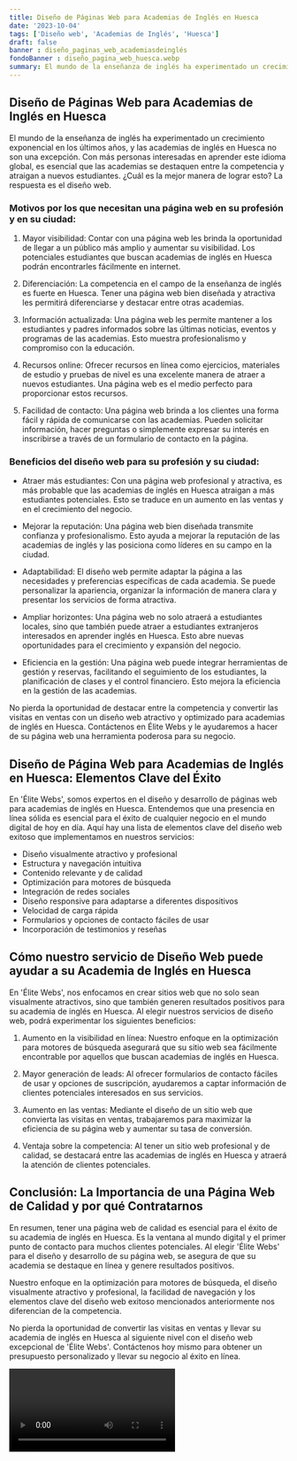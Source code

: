 ```yaml
---
title: Diseño de Páginas Web para Academias de Inglés en Huesca
date: '2023-10-04'
tags: ['Diseño web', 'Academias de Inglés', 'Huesca']
draft: false
banner : diseño_paginas_web_academiasdeinglés
fondoBanner : diseño_pagina_web_huesca.webp
summary: El mundo de la enseñanza de inglés ha experimentado un crecimiento exponencial en los últimos años, y las academias de inglés en Huesca no son una excepción. Con más personas interesadas en aprender este idioma global, es esencial que las academias se destaquen entre la competencia y atraigan a nuevos estudiantes. ¿Cuál es la mejor manera de lograr esto? La respuesta es el diseño web.
---
```


## Diseño de Páginas Web para Academias de Inglés en Huesca

El mundo de la enseñanza de inglés ha experimentado un crecimiento exponencial en los últimos años, y las academias de inglés en Huesca no son una excepción. Con más personas interesadas en aprender este idioma global, es esencial que las academias se destaquen entre la competencia y atraigan a nuevos estudiantes. ¿Cuál es la mejor manera de lograr esto? La respuesta es el diseño web.

### Motivos por los que necesitan una página web en su profesión y en su ciudad:

1. Mayor visibilidad: Contar con una página web les brinda la oportunidad de llegar a un público más amplio y aumentar su visibilidad. Los potenciales estudiantes que buscan academias de inglés en Huesca podrán encontrarles fácilmente en internet.

2. Diferenciación: La competencia en el campo de la enseñanza de inglés es fuerte en Huesca. Tener una página web bien diseñada y atractiva les permitirá diferenciarse y destacar entre otras academias.

3. Información actualizada: Una página web les permite mantener a los estudiantes y padres informados sobre las últimas noticias, eventos y programas de las academias. Esto muestra profesionalismo y compromiso con la educación.

4. Recursos online: Ofrecer recursos en línea como ejercicios, materiales de estudio y pruebas de nivel es una excelente manera de atraer a nuevos estudiantes. Una página web es el medio perfecto para proporcionar estos recursos.

5. Facilidad de contacto: Una página web brinda a los clientes una forma fácil y rápida de comunicarse con las academias. Pueden solicitar información, hacer preguntas o simplemente expresar su interés en inscribirse a través de un formulario de contacto en la página.

### Beneficios del diseño web para su profesión y su ciudad:

- Atraer más estudiantes: Con una página web profesional y atractiva, es más probable que las academias de inglés en Huesca atraigan a más estudiantes potenciales. Esto se traduce en un aumento en las ventas y en el crecimiento del negocio.

- Mejorar la reputación: Una página web bien diseñada transmite confianza y profesionalismo. Esto ayuda a mejorar la reputación de las academias de inglés y las posiciona como líderes en su campo en la ciudad.

- Adaptabilidad: El diseño web permite adaptar la página a las necesidades y preferencias específicas de cada academia. Se puede personalizar la apariencia, organizar la información de manera clara y presentar los servicios de forma atractiva.

- Ampliar horizontes: Una página web no solo atraerá a estudiantes locales, sino que también puede atraer a estudiantes extranjeros interesados en aprender inglés en Huesca. Esto abre nuevas oportunidades para el crecimiento y expansión del negocio.

- Eficiencia en la gestión: Una página web puede integrar herramientas de gestión y reservas, facilitando el seguimiento de los estudiantes, la planificación de clases y el control financiero. Esto mejora la eficiencia en la gestión de las academias.

No pierda la oportunidad de destacar entre la competencia y convertir las visitas en ventas con un diseño web atractivo y optimizado para academias de inglés en Huesca. Contáctenos en Élite Webs y le ayudaremos a hacer de su página web una herramienta poderosa para su negocio.

<GifSeo />

<Cta />

## Diseño de Página Web para Academias de Inglés en Huesca: Elementos Clave del Éxito

En 'Élite Webs', somos expertos en el diseño y desarrollo de páginas web para academias de inglés en Huesca. Entendemos que una presencia en línea sólida es esencial para el éxito de cualquier negocio en el mundo digital de hoy en día. Aquí hay una lista de elementos clave del diseño web exitoso que implementamos en nuestros servicios:

- Diseño visualmente atractivo y profesional
- Estructura y navegación intuitiva
- Contenido relevante y de calidad
- Optimización para motores de búsqueda
- Integración de redes sociales
- Diseño responsive para adaptarse a diferentes dispositivos
- Velocidad de carga rápida
- Formularios y opciones de contacto fáciles de usar
- Incorporación de testimonios y reseñas

## Cómo nuestro servicio de Diseño Web puede ayudar a su Academia de Inglés en Huesca

En 'Élite Webs', nos enfocamos en crear sitios web que no solo sean visualmente atractivos, sino que también generen resultados positivos para su academia de inglés en Huesca. Al elegir nuestros servicios de diseño web, podrá experimentar los siguientes beneficios:

1. Aumento en la visibilidad en línea: Nuestro enfoque en la optimización para motores de búsqueda asegurará que su sitio web sea fácilmente encontrable por aquellos que buscan academias de inglés en Huesca.

2. Mayor generación de leads: Al ofrecer formularios de contacto fáciles de usar y opciones de suscripción, ayudaremos a captar información de clientes potenciales interesados en sus servicios.

3. Aumento en las ventas: Mediante el diseño de un sitio web que convierta las visitas en ventas, trabajaremos para maximizar la eficiencia de su página web y aumentar su tasa de conversión.

4. Ventaja sobre la competencia: Al tener un sitio web profesional y de calidad, se destacará entre las academias de inglés en Huesca y atraerá la atención de clientes potenciales.

## Conclusión: La Importancia de una Página Web de Calidad y por qué Contratarnos

En resumen, tener una página web de calidad es esencial para el éxito de su academia de inglés en Huesca. Es la ventana al mundo digital y el primer punto de contacto para muchos clientes potenciales. Al elegir 'Élite Webs' para el diseño y desarrollo de su página web, se asegura de que su academia se destaque en línea y genere resultados positivos.

Nuestro enfoque en la optimización para motores de búsqueda, el diseño visualmente atractivo y profesional, la facilidad de navegación y los elementos clave del diseño web exitoso mencionados anteriormente nos diferencian de la competencia.

No pierda la oportunidad de convertir las visitas en ventas y llevar su academia de inglés en Huesca al siguiente nivel con el diseño web excepcional de 'Élite Webs'. Contáctenos hoy mismo para obtener un presupuesto personalizado y llevar su negocio al éxito en línea.

<Video />

<CtaBot job='Academias de Inglés' city='Huesca'/>

<Gmaps query='Huesca+españa+maps' />
